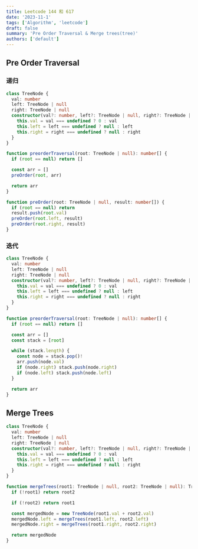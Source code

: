 ```yaml
---
title: Leetcode 144 和 617
date: '2023-11-1'
tags: ['Algorithm', 'leetcode']
draft: false
summary: 'Pre Order Traversal & Merge trees(tree)'
authors: ['default']
---
```


## Pre Order Traversal

### 递归

```ts
class TreeNode {
  val: number
  left: TreeNode | null
  right: TreeNode | null
  constructor(val?: number, left?: TreeNode | null, right?: TreeNode | null) {
    this.val = val === undefined ? 0 : val
    this.left = left === undefined ? null : left
    this.right = right === undefined ? null : right
  }
}

function preorderTraversal(root: TreeNode | null): number[] {
  if (root == null) return []

  const arr = []
  preOrder(root, arr)

  return arr
}

function preOrder(root: TreeNode | null, result: number[]) {
  if (root == null) return
  result.push(root.val)
  preOrder(root.left, result)
  preOrder(root.right, result)
}
```

### 迭代

```ts
class TreeNode {
  val: number
  left: TreeNode | null
  right: TreeNode | null
  constructor(val?: number, left?: TreeNode | null, right?: TreeNode | null) {
    this.val = val === undefined ? 0 : val
    this.left = left === undefined ? null : left
    this.right = right === undefined ? null : right
  }
}

function preorderTraversal(root: TreeNode | null): number[] {
  if (root == null) return []

  const arr = []
  const stack = [root]

  while (stack.length) {
    const node = stack.pop()!
    arr.push(node.val)
    if (node.right) stack.push(node.right)
    if (node.left) stack.push(node.left)
  }

  return arr
}
```

## Merge Trees

```ts
class TreeNode {
  val: number
  left: TreeNode | null
  right: TreeNode | null
  constructor(val?: number, left?: TreeNode | null, right?: TreeNode | null) {
    this.val = val === undefined ? 0 : val
    this.left = left === undefined ? null : left
    this.right = right === undefined ? null : right
  }
}

function mergeTrees(root1: TreeNode | null, root2: TreeNode | null): TreeNode | null {
  if (!root1) return root2

  if (!root2) return root1

  const mergedNode = new TreeNode(root1.val + root2.val)
  mergedNode.left = mergeTrees(root1.left, root2.left)
  mergedNode.right = mergeTrees(root1.right, root2.right)

  return mergedNode
}
```

